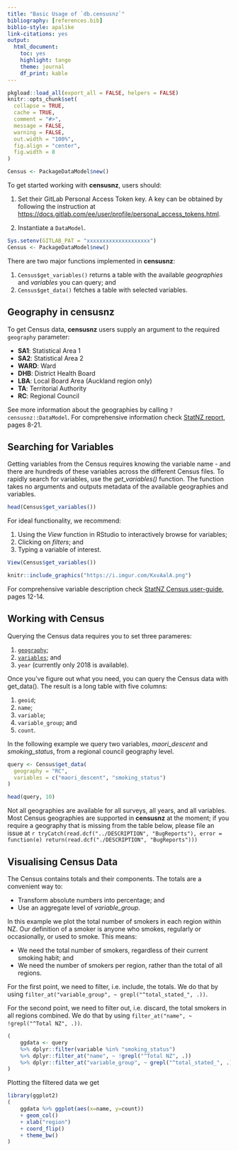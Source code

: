 ```yaml
---
title: "Basic Usage of `db.censusnz`"
bibliography: [references.bib]
biblio-style: apalike
link-citations: yes
output: 
  html_document: 
    toc: yes
    highlight: tango
    theme: journal
    df_print: kable
---
```


```r
pkgload::load_all(export_all = FALSE, helpers = FALSE)
knitr::opts_chunk$set(
  collapse = TRUE,
  cache = TRUE,
  comment = "#>",
  message = FALSE, 
  warning = FALSE, 
  out.width = "100%",
  fig.align = "center",
  fig.width = 8
)
```

```r
Census <- PackageDataModel$new()
```

To get started working with __censusnz__, users should:

1. Set their GitLab Personal Access Token key. A key can be obtained by
following the instruction at
<https://docs.gitlab.com/ee/user/profile/personal_access_tokens.html>.

2. Instantiate a `DataModel`. 

```r
Sys.setenv(GITLAB_PAT = "xxxxxxxxxxxxxxxxxxxx")
Census <- PackageDataModel$new()
```

There are two major functions implemented in __censusnz__:

1. `Census$get_variables()` returns a table with the available *geographies* and
*variables* you can query; and
2. `Census$get_data()` fetches a table with selected variables.

## Geography in __censusnz__ {#geography}

To get Census data, __censusnz__ users supply an argument to the required `geography` parameter:

* **SA1**: Statistical Area 1
* **SA2**: Statistical Area 2
* **WARD**: Ward
* **DHB**: District Health Board
* **LBA**: Local Board Area (Auckland region only)
* **TA**: Territorial Authority
* **RC**: Regional Council

See more information about the geographies by calling `?censusnz::DataModel`.
For comprehensive information check [StatNZ report][StatsNZ2018a], pages 8-21.

## Searching for Variables {#variables}

Getting variables from the Census requires knowing the variable name - and there
are hundreds of these variables across the different Census files. To rapidly
search for variables, use the *get_variables()* function. The function takes no
arguments and outputs metadata of the available geographies and variables.

```r
head(Census$get_variables())
```

For ideal functionality, we recommend:

(1) Using the *View* function in RStudio to interactively browse for variables;
(2) Clicking on *filters*; and 
(3) Typing a variable of interest.

```r
View(Census$get_variables())
```

```r
knitr::include_graphics("https://i.imgur.com/KxvAalA.png")
```

For comprehensive variable description check [StatNZ Census
user-guide][StatsNZ2018b], pages 12-14.

## Working with Census 

Querying the Census data requires you to set three parameres:

1. [`geography`](#geography);
2. [`variables`](#variables); and
3. `year` (currently only 2018 is available).

Once you've figure out what you need, you can query the Census data with
get_data(). The result is a long table with five columns:

1. `geoid`;
2. `name`;
3. `variable`;
4. `variable_group`; and
5. `count`.

In the following example we query two variables, *maori_descent* and
*smoking_status*, from a regional council geography level.

```r
query <- Census$get_data(
  geography = "RC", 
  variables = c("maori_descent", "smoking_status")
)

head(query, 10)
```

Not all geographies are available for all surveys, all years, and all variables.
Most Census geographies are supported in __censusnz__ at the moment; if you
require a geography that is missing from the table below, please file an issue
at `r tryCatch(read.dcf("../DESCRIPTION", "BugReports"), error = function(e) return(read.dcf("./DESCRIPTION", "BugReports")))`

## Visualising Census Data

The Census contains totals and their components. The totals are a convenient
way to:

* Transform absolute numbers into percentage; and
* Use an aggregate level of *variable_group*.

In this example we plot the total number of smokers in each region within NZ.
Our definition of a smoker is anyone who smokes, regularly or occasionally, or
used to smoke. This means:

* We need the total number of smokers, regardless of their current smoking
habit; and 
* We need the number of smokers per region, rather than the total of
all regions.

For the first point, we need to filter, i.e. include, the totals. We do that by
using `filter_at("variable_group", ~ grepl("^total_stated_", .))`.

For the second point, we need to filter out, i.e. discard, the total smokers in
all regions combined. We do that by using `filter_at("name", ~ !grepl("^Total
NZ", .))`.

```r
(
    ggdata <- query 
    %>% dplyr::filter(variable %in% "smoking_status")
    %>% dplyr::filter_at("name", ~ !grepl("^Total NZ", .))
    %>% dplyr::filter_at("variable_group", ~ grepl("^total_stated_", .))  
)
```

Plotting the filtered data we get

```r
library(ggplot2)
(
    ggdata %>% ggplot(aes(x=name, y=count)) 
    + geom_col()
    + xlab("region")
    + coord_flip()
    + theme_bw()
)
```

<!-- # References -->

[StatsNZ2018a]: http://archive.stats.govt.nz/{~}/media/Statistics/surveys-and-methods/methods/class-stnd/geographic-hierarchy/statistical-standard-for-geographic-areas-2018.pdf
[StatsNZ2018b]: https://www.stats.govt.nz/assets/Uploads/Methods/2018-Census-data-user-guide/2018-census-data-user-guide.pdf
